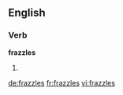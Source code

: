==English==

===Verb===
'''frazzles'''

# {{en-third-person singular of|frazzle}}

[[de:frazzles]]
[[fr:frazzles]]
[[vi:frazzles]]